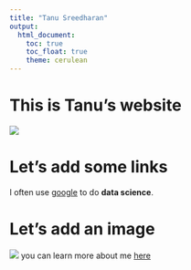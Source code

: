 ```yaml
---
title: "Tanu Sreedharan"
output: 
  html_document:
    toc: true
    toc_float: true
    theme: cerulean
---
```


# This is Tanu's website

![](https://media.giphy.com/media/drXGoW1iudhKw/giphy.gif)

# Let's add some links

I often use [google](google.com) to do **data science**.

# Let's add an image
![](t-sreed.jpg)
you can learn more about me [here](About.html)

